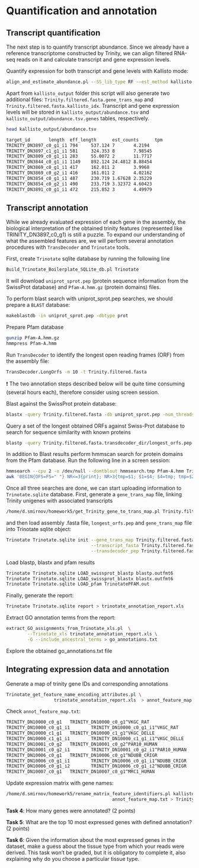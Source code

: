# Quantification and annotation

## Transcript quantification
The next step is to quantify transcript abundance. Since we already have a reference transcriptome constructed by Trinity, we can align filtered RNA-seq reads on it and calculate transcript and gene expression levels.

Quantify expression for both transcript and gene levels with Kallisto mode:

```bash
align_and_estimate_abundance.pl --SS_lib_type RF --est_method kallisto --transcripts Trinity.filtered.fasta --seqType fq --left data_filtered/<your_number>.R1_val_1.fq.gz --right data_filtered/<your_number>.R2_val_2.fq.gz --output_dir kallisto_output --thread_count 2 --trinity_mode --prep_reference
```

Apart from `kallisto_output` folder this script will also generate two additional files: `Trinity.filtered.fasta.gene_trans_map` and `Trinity.filtered.fasta.kallisto_idx`. Transcript and gene expression levels will be stored in `kallisto_output/abundance.tsv` and `kallisto_output/abundance.tsv.genes` tables, respectively.

```bash
head kallisto_output/abundance.tsv

target_id       length  eff_length      est_counts      tpm
TRINITY_DN3897_c0_g1_i1 794     537.124 7       4.2194
TRINITY_DN3897_c1_g1_i1 581     324.353 8       7.98545
TRINITY_DN3809_c0_g1_i1 283     55.0072 2       11.7717
TRINITY_DN3844_c0_g1_i1 1149    892.124 24.4812 8.88454
TRINITY_DN3869_c0_g1_i1 417     162.011 2       3.9968
TRINITY_DN3869_c0_g2_i1 416     161.011 2       4.02162
TRINITY_DN3854_c0_g1_i1 487     230.719 1.67628 2.35229
TRINITY_DN3854_c0_g2_i1 490     233.719 3.32372 4.60423
TRINITY_DN3891_c0_g1_i1 472     215.852 3       4.49979
```

## Transcript annotation

While we already evaluated expression of each gene in the assembly, the biological interpretation of the obtained trinity features (represented like TRINITY_DN3897_c0_g1) is still a puzzle. To expand our understanding of what the assembled features are, we will perform several annotation procedures with `TransDecoder` and `Trinotate` tools.

First, create `Trinotate` sqlite database by running the following line

```bash
Build_Trinotate_Boilerplate_SQLite_db.pl Trinotate
```

It will download `uniprot_sprot.pep` (protein sequence information from the SwissProt database) and `Pfam-A.hmm.gz` (protein domains) files.

To perform blast search with uniprot_sprot.pep searches, we should prepare a `BLAST` database:

```bash
makeblastdb -in uniprot_sprot.pep -dbtype prot
```

Prepare Pfam database

```bash
gunzip Pfam-A.hmm.gz
hmmpress Pfam-A.hmm
```

Run `TransDecoder` to identify the longest open reading frames (ORF) from the assembly file:

```bash
TransDecoder.LongOrfs -m 10 -t Trinity.filtered.fasta
```

❗ The two annotation steps described below will be quite time consuming (several hours each), therefore consider using screen session.

Blast against the SwissProt protein database:
```bash
blastx -query Trinity.filtered.fasta -db uniprot_sprot.pep -num_threads 2 -max_target_seqs 1 -outfmt 6 > blastx.outfmt6
```

Query a set of the longest obtained ORFs against Swiss-Prot database to search for sequence similarity with known proteins

```bash
blastp -query Trinity.filtered.fasta.transdecoder_dir/longest_orfs.pep -db uniprot_sprot.pep -num_threads 2 -max_target_seqs 1 -outfmt 6 > blastp.outfmt6
```

In addition to Blast results perform hmmscan search for protein domains from the Pfam database. Run the following line in a screen session:

```bash
hmmsearch --cpu 2 -o /dev/null --domtblout hmmsearch.tmp Pfam-A.hmm Trinity.filtered.fasta.transdecoder_dir/longest_orfs.pep
awk 'BEGIN{OFS=FS=" "} NR<=3{print}; NR>3{tmp=$1; $1=$4; $4=tmp; tmp=$2; $2=$5; $5=tmp; print}' hmmsearch.tmp > TrinotatePFAM.out
```

Once all three searches are done, we can start uploading information to `Trinotate.sqlite` database. First, generate a `gene_trans_map` file, linking Trinity unigenes with associated transcripts 

```bash
/home/d.smirnov/homework5/get_Trinity_gene_to_trans_map.pl Trinity.filtered.fasta > Trinity.filtered.fasta.gene_trans_map
```

and then load assembly .fasta file, `longest_orfs.pep` and `gene_trans_map` file into Trinotate sqlite object:

```bash
Trinotate Trinotate.sqlite init --gene_trans_map Trinity.filtered.fasta.gene_trans_map \
                                --transcript_fasta Trinity.filtered.fasta \
                                --transdecoder_pep Trinity.filtered.fasta.transdecoder_dir/longest_orfs.pep
```

Load blastp, blastx and pfam results

```bash
Trinotate Trinotate.sqlite LOAD_swissprot_blastp blastp.outfmt6
Trinotate Trinotate.sqlite LOAD_swissprot_blastx blastx.outfmt6
Trinotate Trinotate.sqlite LOAD_pfam TrinotatePFAM.out
```

Finally, generate the report:

```bash
Trinotate Trinotate.sqlite report > trinotate_annotation_report.xls
```

Extract GO annotation terms from the report:

```bash
extract_GO_assignments_from_Trinotate_xls.pl  \
        --Trinotate_xls trinotate_annotation_report.xls \
        -G --include_ancestral_terms > go_annotations.txt
```

Explore the obtained go_annotations.txt file

## Integrating expression data and annotation

Generate a map of trinity gene IDs and corresponding annotations

```bash
Trinotate_get_feature_name_encoding_attributes.pl \
                  trinotate_annotation_report.xls  > annot_feature_map.txt
```

Check `annot_feature_map.txt`:

```bash
TRINITY_DN10000_c0_g1   TRINITY_DN10000_c0_g1^VKGC_RAT
TRINITY_DN10000_c0_g1_i1        TRINITY_DN10000_c0_g1_i1^VKGC_RAT
TRINITY_DN10000_c1_g1   TRINITY_DN10000_c1_g1^VKGC_DELLE
TRINITY_DN10000_c1_g1_i1        TRINITY_DN10000_c1_g1_i1^VKGC_DELLE
TRINITY_DN10001_c0_g2   TRINITY_DN10001_c0_g2^PAR10_HUMAN
TRINITY_DN10001_c0_g2_i1        TRINITY_DN10001_c0_g2_i1^PAR10_HUMAN
TRINITY_DN10006_c0_g1   TRINITY_DN10006_c0_g1^NDUBB_CRIGR
TRINITY_DN10006_c0_g1_i1        TRINITY_DN10006_c0_g1_i1^NDUBB_CRIGR
TRINITY_DN10006_c0_g1_i2        TRINITY_DN10006_c0_g1_i2^NDUBB_CRIGR
TRINITY_DN10007_c0_g1   TRINITY_DN10007_c0_g1^MRC1_HUMAN
```

Update expression matrix with gene names:

```bash
/home/d.smirnov/homework5/rename_matrix_feature_identifiers.pl kallisto_output/abundance.tsv.genes \
                                        annot_feature_map.txt > Trinity_trans.counts.wAnnot.matrix
```


::: design
**Task 4**: How many genes were annotated? (2 points)
:::

::: design
**Task 5**: What are the top 10 most expressed genes with defined annotation? (2 points)
:::

::: design
**Task 6**: Given the information about the most expressed genes in the dataset, make a guess about the tissue type from which your reads were derived. This task won't be graded, but it is obligatory to complete it, also explaining why do you choose a particular tissue type.
:::




